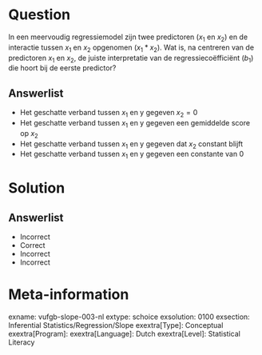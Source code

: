 Question
========
  
In een meervoudig regressiemodel zijn twee predictoren ($x_{1}$ en $x_{2}$) en de interactie tussen $x_{1}$ en $x_{2}$ opgenomen ($x_{1}*x_{2}$). Wat is, na centreren van de predictoren $x_{1}$ en $x_{2}$, de juiste interpretatie van de regressiecoëfficiënt ($b_{1}$) die hoort bij de eerste predictor?
  
Answerlist
----------
* Het geschatte verband tussen $x_{1}$ en y gegeven $x_{2} = 0$
* Het geschatte verband tussen $x_{1}$ en y gegeven een gemiddelde score op $x_{2}$
* Het geschatte verband tussen $x_{1}$ en y gegeven dat $x_{2}$ constant blijft
* Het geschatte verband tussen $x_{1}$ en y gegeven een constante van 0


Solution
========

Answerlist
----------
* Incorrect
* Correct
* Incorrect
* Incorrect

Meta-information
================
exname: vufgb-slope-003-nl
extype: schoice
exsolution: 0100
exsection: Inferential Statistics/Regression/Slope
exextra[Type]: Conceptual
exextra[Program]: 
exextra[Language]: Dutch
exextra[Level]: Statistical Literacy

